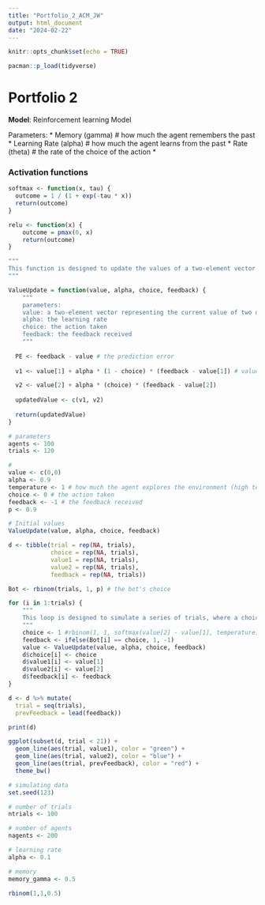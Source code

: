 ```yaml
---
title: "Portfolio_2_ACM_JW"
output: html_document
date: "2024-02-22"
---
```


```r
knitr::opts_chunk$set(echo = TRUE)

pacman::p_load(tidyverse)
```

# Portfolio 2

**Model**: Reinforcement learning Model

Parameters:
* Memory (gamma) # how much the agent remembers the past
* Learning Rate (alpha) # how much the agent learns from the past
* Rate (theta) # the rate of the choice of the action
* 

### Activation functions
```r
softmax <- function(x, tau) {
  outcome = 1 / (1 + exp(-tau * x))
  return(outcome)
}

relu <- function(x) {
    outcome = pmax(0, x)
    return(outcome)
}
```

```r
"""
This function is designed to update the values of a two-element vector based on a learning rate (alpha), a binary decision (choice), and some feedback
"""

ValueUpdate = function(value, alpha, choice, feedback) {
    """
    parameters:
    value: a two-element vector representing the current value of two options. 
    alpha: the learning rate
    choice: the action taken
    feedback: the feedback received
    """
  
  PE <- feedback - value # the prediction error 
  
  v1 <- value[1] + alpha * (1 - choice) * (feedback - value[1]) # value 1 = current estimate of some value, feedback = new information received, alpha = learning rate, choice is the action taken

  v2 <- value[2] + alpha * (choice) * (feedback - value[2]) 
  
  updatedValue <- c(v1, v2)
  
  return(updatedValue)
}
```

```r
# parameters
agents <- 100
trials <- 120

# 
value <- c(0,0)
alpha <- 0.9
temperature <- 1 # how much the agent explores the environment (high temperature = more exploration)
choice <- 0 # the action taken
feedback <- -1 # the feedback received
p <- 0.9

# Initial values
ValueUpdate(value, alpha, choice, feedback)

d <- tibble(trial = rep(NA, trials),
            choice = rep(NA, trials), 
            value1 = rep(NA, trials), 
            value2 = rep(NA, trials), 
            feedback = rep(NA, trials))

Bot <- rbinom(trials, 1, p) # the bot's choice

for (i in 1:trials) {
    """
    This loop is designed to simulate a series of trials, where a choice is made, feedback is received, and a value is updated based on that feedback.
    """
    choice <- 1 #rbinom(1, 1, softmax(value[2] - value[1], temperature))
    feedback <- ifelse(Bot[i] == choice, 1, -1)
    value <- ValueUpdate(value, alpha, choice, feedback)
    d$choice[i] <- choice
    d$value1[i] <- value[1]
    d$value2[i] <- value[2]
    d$feedback[i] <- feedback
}

d <- d %>% mutate(
  trial = seq(trials),
  prevFeedback = lead(feedback))

print(d)

ggplot(subset(d, trial < 21)) + 
  geom_line(aes(trial, value1), color = "green") + 
  geom_line(aes(trial, value2), color = "blue") +
  geom_line(aes(trial, prevFeedback), color = "red") +
  theme_bw()
```



```r
# simulating data
set.seed(123)

# number of trials
ntrials <- 100

# number of agents
nagents <- 200

# learning rate
alpha <- 0.1

# memory
memory_gamma <- 0.5

rbinom(1,1,0.5)
```